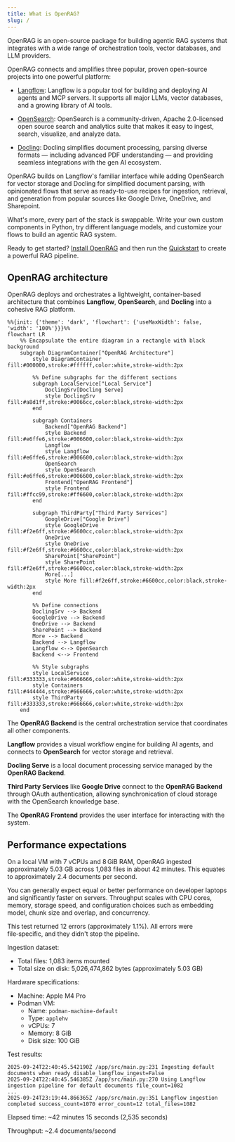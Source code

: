 ```yaml
---
title: What is OpenRAG?
slug: /
---
```


OpenRAG is an open-source package for building agentic RAG systems that integrates with a wide range of orchestration tools, vector databases, and LLM providers.

OpenRAG connects and amplifies three popular, proven open-source projects into one powerful platform:

* [Langflow](https://docs.langflow.org): Langflow is a popular tool for building and deploying AI agents and MCP servers. It supports all major LLMs, vector databases, and a growing library of AI tools. 

* [OpenSearch](https://docs.opensearch.org/latest/): OpenSearch is a community-driven, Apache 2.0-licensed open source search and analytics suite that makes it easy to ingest, search, visualize, and analyze data.

* [Docling](https://docling-project.github.io/docling/): Docling simplifies document processing, parsing diverse formats — including advanced PDF understanding — and providing seamless integrations with the gen AI ecosystem. 

OpenRAG builds on Langflow's familiar interface while adding OpenSearch for vector storage and Docling for simplified document parsing, with opinionated flows that serve as ready-to-use recipes for ingestion, retrieval, and generation from popular sources like Google Drive, OneDrive, and Sharepoint.

What's more, every part of the stack is swappable. Write your own custom components in Python, try different language models, and customize your flows to build an agentic RAG system.

Ready to get started? [Install OpenRAG](/install) and then run the [Quickstart](/quickstart) to create a powerful RAG pipeline.

## OpenRAG architecture

OpenRAG deploys and orchestrates a lightweight, container-based architecture that combines **Langflow**, **OpenSearch**, and **Docling** into a cohesive RAG platform.

```mermaid
%%{init: {'theme': 'dark', 'flowchart': {'useMaxWidth': false, 'width': '100%'}}}%%
flowchart LR
    %% Encapsulate the entire diagram in a rectangle with black background
    subgraph DiagramContainer["OpenRAG Architecture"]
        style DiagramContainer fill:#000000,stroke:#ffffff,color:white,stroke-width:2px

        %% Define subgraphs for the different sections
        subgraph LocalService["Local Service"]
            DoclingSrv[Docling Serve]
            style DoclingSrv fill:#a8d1ff,stroke:#0066cc,color:black,stroke-width:2px
        end

        subgraph Containers
            Backend["OpenRAG Backend"]
            style Backend fill:#e6ffe6,stroke:#006600,color:black,stroke-width:2px
            Langflow
            style Langflow fill:#e6ffe6,stroke:#006600,color:black,stroke-width:2px
            OpenSearch
            style OpenSearch fill:#e6ffe6,stroke:#006600,color:black,stroke-width:2px
            Frontend["OpenRAG Frontend"]
            style Frontend fill:#ffcc99,stroke:#ff6600,color:black,stroke-width:2px
        end

        subgraph ThirdParty["Third Party Services"]
            GoogleDrive["Google Drive"]
            style GoogleDrive fill:#f2e6ff,stroke:#6600cc,color:black,stroke-width:2px
            OneDrive
            style OneDrive fill:#f2e6ff,stroke:#6600cc,color:black,stroke-width:2px
            SharePoint["SharePoint"]
            style SharePoint fill:#f2e6ff,stroke:#6600cc,color:black,stroke-width:2px
            More[...]
            style More fill:#f2e6ff,stroke:#6600cc,color:black,stroke-width:2px
        end

        %% Define connections
        DoclingSrv --> Backend
        GoogleDrive --> Backend
        OneDrive --> Backend
        SharePoint --> Backend
        More --> Backend
        Backend --> Langflow
        Langflow <--> OpenSearch
        Backend <--> Frontend

        %% Style subgraphs
        style LocalService fill:#333333,stroke:#666666,color:white,stroke-width:2px
        style Containers fill:#444444,stroke:#666666,color:white,stroke-width:2px
        style ThirdParty fill:#333333,stroke:#666666,color:white,stroke-width:2px
    end
```

The **OpenRAG Backend** is the central orchestration service that coordinates all other components.

**Langflow** provides a visual workflow engine for building AI agents, and connects to **OpenSearch** for vector storage and retrieval.

**Docling Serve** is a local document processing service managed by the **OpenRAG Backend**.

**Third Party Services** like **Google Drive** connect to the **OpenRAG Backend** through OAuth authentication, allowing synchronication of cloud storage with the OpenSearch knowledge base.

The **OpenRAG Frontend** provides the user interface for interacting with the system.

## Performance expectations

On a local VM with 7 vCPUs and 8 GiB RAM, OpenRAG ingested approximately 5.03 GB across 1,083 files in about 42 minutes.
This equates to approximately 2.4 documents per second.

You can generally expect equal or better performance on developer laptops and significantly faster on servers.
Throughput scales with CPU cores, memory, storage speed, and configuration choices such as embedding model, chunk size and overlap, and concurrency.

This test returned 12 errors (approximately 1.1%).
All errors were file‑specific, and they didn't stop the pipeline.

Ingestion dataset:

* Total files: 1,083 items mounted
* Total size on disk: 5,026,474,862 bytes (approximately 5.03 GB)

Hardware specifications:

* Machine: Apple M4 Pro
* Podman VM:
  * Name: `podman-machine-default`
  * Type: `applehv`
  * vCPUs: 7
  * Memory: 8 GiB
  * Disk size: 100 GiB

Test results:

```text
2025-09-24T22:40:45.542190Z /app/src/main.py:231 Ingesting default documents when ready disable_langflow_ingest=False
2025-09-24T22:40:45.546385Z /app/src/main.py:270 Using Langflow ingestion pipeline for default documents file_count=1082
...
2025-09-24T23:19:44.866365Z /app/src/main.py:351 Langflow ingestion completed success_count=1070 error_count=12 total_files=1082
```

Elapsed time: ~42 minutes 15 seconds (2,535 seconds)

Throughput: ~2.4 documents/second